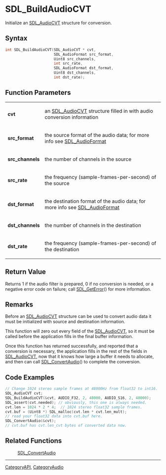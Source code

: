 = SDL_BuildAudioCVT =

Initialize an [[SDL_AudioCVT]] structure for conversion.

== Syntax ==

<syntaxhighlight lang='c'>
int SDL_BuildAudioCVT(SDL_AudioCVT * cvt,
                      SDL_AudioFormat src_format,
                      Uint8 src_channels,
                      int src_rate,
                      SDL_AudioFormat dst_format,
                      Uint8 dst_channels,
                      int dst_rate);
</syntaxhighlight>

== Function Parameters ==

{|
|'''cvt'''
|an [[SDL_AudioCVT]] structure filled in with audio conversion information
|-
|'''src_format'''
|the source format of the audio data; for more info see [[SDL_AudioFormat]]
|-
|'''src_channels'''
|the number of channels in the source
|-
|'''src_rate'''
|the frequency (sample-frames-per-second) of the source
|-
|'''dst_format'''
|the destination format of the audio data; for more info see [[SDL_AudioFormat]]
|-
|'''dst_channels'''
|the number of channels in the destination
|-
|'''dst_rate'''
|the frequency (sample-frames-per-second) of the destination
|}

== Return Value ==

Returns 1 if the audio filter is prepared, 0 if no conversion is needed, or
a negative error code on failure; call [[SDL_GetError]]() for more
information.

== Remarks ==

Before an [[SDL_AudioCVT]] structure can be used to convert audio data it
must be initialized with source and destination information.

This function will zero out every field of the [[SDL_AudioCVT]], so it must
be called before the application fills in the final buffer information.

Once this function has returned successfully, and reported that a
conversion is necessary, the application fills in the rest of the fields in
[[SDL_AudioCVT]], now that it knows how large a buffer it needs to
allocate, and then can call [[SDL_ConvertAudio]]() to complete the
conversion.

== Code Examples ==

<syntaxhighlight lang='c++'>
// Change 1024 stereo sample frames at 48000Hz from float32 to int16.
SDL_AudioCVT cvt;
SDL_BuildAudioCVT(&cvt, AUDIO_F32, 2, 48000, AUDIO_S16, 2, 48000);
SDL_assert(cvt.needed); // obviously, this one is always needed.
cvt.len = 1024 * 2 * 4;  // 1024 stereo float32 sample frames.
cvt.buf = (Uint8 *) SDL_malloc(cvt.len * cvt.len_mult);
// read your float32 data into cvt.buf here.
SDL_ConvertAudio(&cvt);
// cvt.buf has cvt.len_cvt bytes of converted data now.
</syntaxhighlight>

== Related Functions ==

:[[SDL_ConvertAudio]]

----
[[CategoryAPI]], [[CategoryAudio]]


